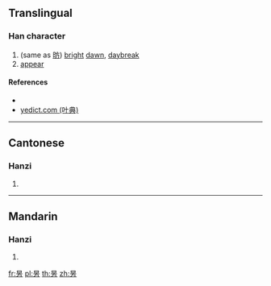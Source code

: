 {{character info/new}}
==Translingual==

===Han character===
{{Han char|rn=72|rad=日|as=04|sn=8|four=|canj=AYHS,XAYHS|ids=⿱日方}}

# (same as [[昉]]) [[bright]] [[dawn]], [[daybreak]]
# [[appear]]

====References====
* {{Han ref|kx=0492.121|dkj=13797|hdz=21496.030|uh=6618|ud=26136}}
* [http://yedict.com/htm/66/6618.htm yedict.com (叶典)]

----

==Cantonese==

===Hanzi===
{{yue-hanzi|jyut=[[fong2]]|y=fong2}}

# {{defn|lang=yue|sort=日04}}

----

==Mandarin==

===Hanzi===
{{cmn-hanzi|pin=[[fǎng]] ([[fang3]])|wg=fang<sup>3</sup>}}

# {{defn|lang=cmn|sort=日04}}

[[fr:昘]]
[[pl:昘]]
[[th:昘]]
[[zh:昘]]
